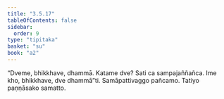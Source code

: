 ```yaml
---
title: "3.5.17"
tableOfContents: false
sidebar:
  order: 9
type: "tipitaka"
basket: "su"
book: "a2"
---
```



<DynamicBreadcrumb />

<Division number="180" book="a2" bookNo="15" page="94">

<Paragraph number="273" book="a2">
“Dveme, bhikkhave, dhammā. Katame dve? Sati ca sampajaññañca. Ime kho, bhikkhave, dve dhammā”ti.

</Paragraph>
</Division>

<Paragraph number="274" type="center" book="a2">
Samāpattivaggo pañcamo.



</Paragraph>

<Paragraph number="275" type="center" book="a2">
Tatiyo paṇṇāsako samatto.
</Paragraph>
